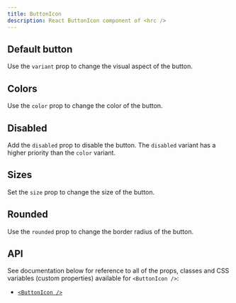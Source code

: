 ```yaml
---
title: ButtonIcon
description: React ButtonIcon component of <hrc />
---
```



## Default button

Use the `variant` prop to change the visual aspect of the button.

<Demo layout="row">
  <Demos.ButtonIconDefault />
</Demo>

<SourceCode code={defaultCode} title="default.tsx" />

## Colors

Use the `color` prop to change the color of the button.

<Demo layout="grid" className="button-icon-colors">
  <Demos.ButtonIconColors />
</Demo>

<SourceCode code={colorsCode} title="colors.tsx" />

## Disabled

Add the `disabled` prop to disable the button. The `disabled` variant has a
higher priority than the `color` variant.

<Demo layout="grid" cols={3} withDisabled>
  <Demos.ButtonIconDisabled client:load />
</Demo>

<SourceCodeWithDisabled code={disabledCode} title="disabled.tsx" />

## Sizes

Set the `size` prop to change the size of the button.

<Demo layout="row">
  <Demos.ButtonIconSizes />
</Demo>

<SourceCode code={sizesCode} title="sizes.tsx" />

## Rounded

Use the `rounded` prop to change the border radius of the button.

<Demo layout="grid" cols={3}>
  <Demos.ButtonIconRounded />
</Demo>

<SourceCode code={roundedCode} title="rounded.tsx" />

## API

See documentation below for reference to all of the props, classes and CSS
variables (custom properties) available for `<ButtonIcon />`:

- [`<ButtonIcon />`](/hrc/api/button-icon)
